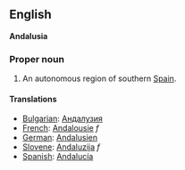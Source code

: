 ==English==
'''Andalusia'''

===Proper noun===

# An autonomous region of southern [[Spain]].

====Translations====

*[[Bulgarian]]: [[Андалузия]]
*[[French]]: [[Andalousie]] ''f''
*[[German]]: [[Andalusien]]
*[[Slovene]]: [[Andaluzija]] ''f''
*[[Spanish]]: [[Andalucía]]